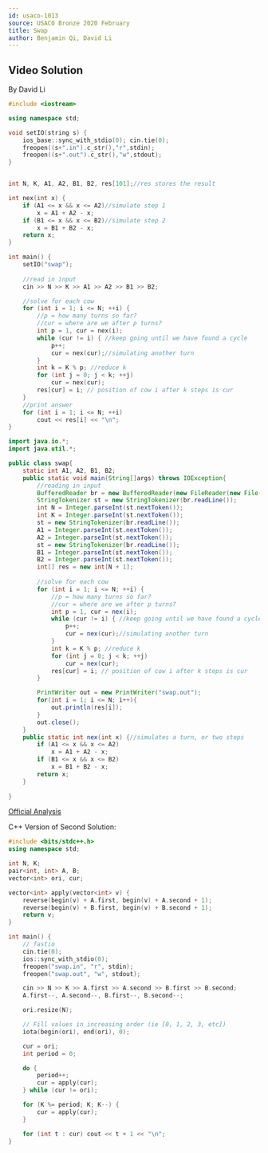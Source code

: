 ```yaml
---
id: usaco-1013
source: USACO Bronze 2020 February
title: Swap
author: Benjamin Qi, David Li
---
```



## Video Solution
By David Li

<Youtube id="LrcugMyMFyQ" />


<Spoiler title="Video Solution Code">
<LanguageSection>
<CPPSection>

```cpp
#include <iostream>

using namespace std;

void setIO(string s) {
	ios_base::sync_with_stdio(0); cin.tie(0);
	freopen((s+".in").c_str(),"r",stdin);
	freopen((s+".out").c_str(),"w",stdout);
}


int N, K, A1, A2, B1, B2, res[101];//res stores the result

int nex(int x) {
	if (A1 <= x && x <= A2)//simulate step 1
		x = A1 + A2 - x;
	if (B1 <= x && x <= B2)//simulate step 2
		x = B1 + B2 - x;
	return x;
}

int main() {
	setIO("swap");
	
	//read in input
	cin >> N >> K >> A1 >> A2 >> B1 >> B2;

	//solve for each cow
	for (int i = 1; i <= N; ++i) {
		//p = how many turns so far?
		//cur = where are we after p turns?
		int p = 1, cur = nex(i);
		while (cur != i) { //keep going until we have found a cycle
			p++;
			cur = nex(cur);//simulating another turn
		}
		int k = K % p; //reduce k
		for (int j = 0; j < k; ++j)
			cur = nex(cur);
		res[cur] = i; // position of cow i after k steps is cur
	}
	//print answer
	for (int i = 1; i <= N; ++i)
		cout << res[i] << "\n";
}
```

</CPPSection>
<JavaSection>

```java
import java.io.*;
import java.util.*;

public class swap{
	static int A1, A2, B1, B2;
	public static void main(String[]args) throws IOException{
		//reading in input
		BufferedReader br = new BufferedReader(new FileReader(new File("swap.in")));
		StringTokenizer st = new StringTokenizer(br.readLine());
		int N = Integer.parseInt(st.nextToken());
		int K = Integer.parseInt(st.nextToken());
		st = new StringTokenizer(br.readLine());
		A1 = Integer.parseInt(st.nextToken());
		A2 = Integer.parseInt(st.nextToken());
		st = new StringTokenizer(br.readLine());
		B1 = Integer.parseInt(st.nextToken());
		B2 = Integer.parseInt(st.nextToken());
		int[] res = new int[N + 1];
		
		//solve for each cow
		for (int i = 1; i <= N; ++i) {
			//p = how many turns so far?
			//cur = where are we after p turns?
			int p = 1, cur = nex(i);
			while (cur != i) { //keep going until we have found a cycle
				p++;
				cur = nex(cur);//simulating another turn
			}
			int k = K % p; //reduce k
			for (int j = 0; j < k; ++j)
				cur = nex(cur);
			res[cur] = i; // position of cow i after k steps is cur
		}

		PrintWriter out = new PrintWriter("swap.out");
		for(int i = 1; i <= N; i++){
			out.println(res[i]);
		}
		out.close();
	}
	public static int nex(int x) {//simulates a turn, or two steps
		if (A1 <= x && x <= A2)
			x = A1 + A2 - x;
		if (B1 <= x && x <= B2)
			x = B1 + B2 - x;
		return x;
	}
	
}
```

</JavaSection>
</LanguageSection>
</Spoiler>
	
[Official Analysis](http://www.usaco.org/current/data/sol_swap_bronze_feb20.html)

C++ Version of Second Solution:

```cpp
#include <bits/stdc++.h>
using namespace std;

int N, K;
pair<int, int> A, B;
vector<int> ori, cur;

vector<int> apply(vector<int> v) {
	reverse(begin(v) + A.first, begin(v) + A.second + 1);
	reverse(begin(v) + B.first, begin(v) + B.second + 1);
	return v;
}

int main() {
	// fastio
	cin.tie(0);
	ios::sync_with_stdio(0);
	freopen("swap.in", "r", stdin);
	freopen("swap.out", "w", stdout);

	cin >> N >> K >> A.first >> A.second >> B.first >> B.second;
	A.first--, A.second--, B.first--, B.second--;

	ori.resize(N);

	// Fill values in increasing order (ie [0, 1, 2, 3, etc])
	iota(begin(ori), end(ori), 0);

	cur = ori;
	int period = 0;

	do {
		period++;
		cur = apply(cur);
	} while (cur != ori);

	for (K %= period; K; K--) {
		cur = apply(cur);
	}

	for (int t : cur) cout << t + 1 << "\n";
}
```
